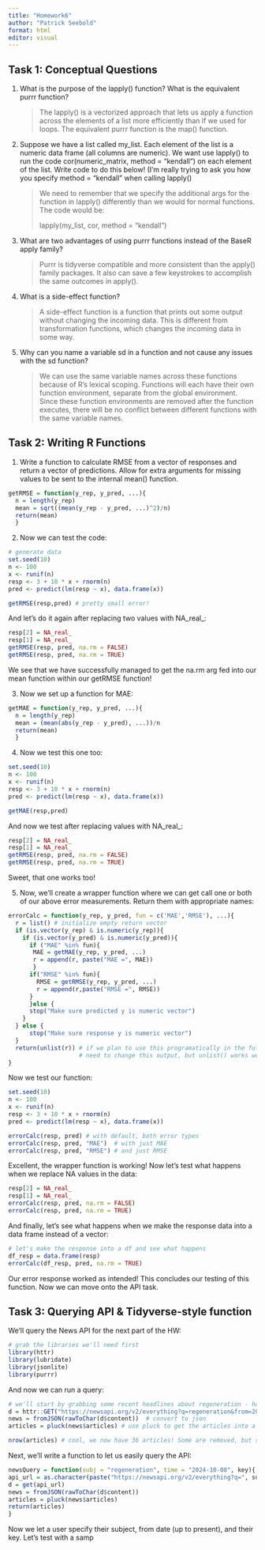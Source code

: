 ```yaml
---
title: "Homework6"
author: "Patrick Seebold"
format: html
editor: visual
---
```


## Task 1: Conceptual Questions

1.  What is the purpose of the lapply() function? What is the equivalent purrr function?

    > The lapply() is a vectorized approach that lets us apply a function across the elements of a list more efficiently than if we used for loops. The equivalent purrr function is the map() function.

2.  Suppose we have a list called my_list. Each element of the list is a numeric data frame (all columns are numeric). We want use lapply() to run the code cor(numeric_matrix, method = "kendall") on each element of the list. Write code to do this below! (I’m really trying to ask you how you specify method = "kendall" when calling lapply()

    > We need to remember that we specify the additional args for the function in lapply() differently than we would for normal functions. The code would be:
    >
    > lapply(my_list, cor, method = "kendall")

3.  What are two advantages of using purrr functions instead of the BaseR apply family?

    > Purrr is tidyverse compatible and more consistent than the apply() family packages. It also can save a few keystrokes to accomplish the same outcomes in apply().

4.  What is a side-effect function?

    > A side-effect function is a function that prints out some output without changing the incoming data. This is different from transformation functions, which changes the incoming data in some way.

5.  Why can you name a variable sd in a function and not cause any issues with the sd function?

    > We can use the same variable names across these functions because of R's lexical scoping. Functions will each have their own function environment, separate from the global environment. Since these function environments are removed after the function executes, there will be no conflict between different functions with the same variable names.

## Task 2: Writing R Functions

1.  Write a function to calculate RMSE from a vector of responses and return a vector of predictions. Allow for extra arguments for missing values to be sent to the internal mean() function.

```r
getRMSE = function(y_rep, y_pred, ...){
  n = length(y_rep)
  mean = sqrt((mean(y_rep - y_pred, ...)^2)/n)
  return(mean)
  }
```

2.  Now we can test the code:

```r
# generate data
set.seed(10)
n <- 100
x <- runif(n)
resp <- 3 + 10 * x + rnorm(n)
pred <- predict(lm(resp ~ x), data.frame(x))

getRMSE(resp,pred) # pretty small error!
```

And let's do it again after replacing two values with NA_real\_:

```r
resp[2] = NA_real_
resp[1] = NA_real_
getRMSE(resp, pred, na.rm = FALSE)
getRMSE(resp, pred, na.rm = TRUE)
```

We see that we have successfully managed to get the na.rm arg fed into our mean function within our getRMSE function!

3.  Now we set up a function for MAE:

```r
getMAE = function(y_rep, y_pred, ...){
  n = length(y_rep)
  mean = (mean(abs(y_rep - y_pred), ...))/n
  return(mean)
  }
```

4.  Now we test this one too:

```r
set.seed(10)
n <- 100
x <- runif(n)
resp <- 3 + 10 * x + rnorm(n)
pred <- predict(lm(resp ~ x), data.frame(x))

getMAE(resp,pred)
```

And now we test after replacing values with NA_real\_:

```r
resp[2] = NA_real_
resp[1] = NA_real_
getRMSE(resp, pred, na.rm = FALSE)
getRMSE(resp, pred, na.rm = TRUE)
```

Sweet, that one works too!

5.  Now, we'll create a wrapper function where we can get call one or both of our above error measurements. Return them with appropriate names:

```r
errorCalc = function(y_rep, y_pred, fun = c('MAE','RMSE'), ...){
  r = list() # initialize empty return vector
  if (is.vector(y_rep) & is.numeric(y_rep)){
    if (is.vector(y_pred) & is.numeric(y_pred)){
      if ("MAE" %in% fun){
       MAE = getMAE(y_rep, y_pred, ...)
       r = append(r, paste("MAE =", MAE))
       }
      if("RMSE" %in% fun){
        RMSE = getRMSE(y_rep, y_pred, ...)
        r = append(r,paste("RMSE =", RMSE))
      }
      }else {
      stop("Make sure predicted y is numeric vector")
    } 
  } else {
      stop("Make sure response y is numeric vector")
  } 
  return(unlist(r)) # if we plan to use this programatically in the future, we will
                    # need to change this output, but unlist() works well here!
}
```

Now we test our function:

```r
set.seed(10)
n <- 100
x <- runif(n)
resp <- 3 + 10 * x + rnorm(n)
pred <- predict(lm(resp ~ x), data.frame(x))

errorCalc(resp, pred) # with default, both error types
errorCalc(resp, pred, "MAE")  # with just MAE
errorCalc(resp, pred, "RMSE") # and just RMSE
```

Excellent, the wrapper function is working! Now let's test what happens when we replace NA values in the data:

```r
resp[2] = NA_real_
resp[1] = NA_real_
errorCalc(resp, pred, na.rm = FALSE)
errorCalc(resp, pred, na.rm = TRUE)
```

And finally, let's see what happens when we make the response data into a data frame instead of a vector:

```r

# let's make the response into a df and see what happens
df_resp = data.frame(resp)
errorCalc(df_resp, pred, na.rm = TRUE)
```

Our error response worked as intended! This concludes our testing of this function. Now we can move onto the API task.

## Task 3: Querying API & Tidyverse-style function

We'll query the News API for the next part of the HW:

```r
# grab the libraries we'll need first
library(httr)
library(lubridate)
library(jsonlite)
library(purrr)
```

And now we can run a query:

```r
# we'll start by grabbing some recent headlines about regeneration - hopefully we find some cool science articles!
d = httr::GET("https://newsapi.org/v2/everything?q=regeneration&from=2024-10-08&to=2024-10-08&sortBy=popularity&apiKey=3c0a9ab17b4e4c33b26c125d12de76c6")
news = fromJSON(rawToChar(d$content))  # convert to json
articles = pluck(news$articles) # use pluck to get the articles into a df

nrow(articles) # cool, we now have 36 articles! Some are removed, but still some good info here
```

Next, we'll write a function to let us easily query the API:

```r
newsQuery = function(subj = "regeneration", time = "2024-10-08", key){ # we'll set a default date and subject, but leave key a required arg
api_url = as.character(paste("https://newsapi.org/v2/everything?q=", subj, "&from=",time,"&sortBy=popularity&apiKey=",key, sep=''))
d = get(api_url)
news = fromJSON(rawToChar(d$content)) 
articles = pluck(news$articles)
return(articles)
}
```

Now we let a user specify their subject, from date (up to present), and their key. Let's test with a samp
